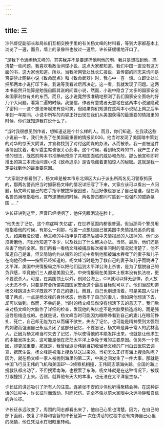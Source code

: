 ```yaml
---
---
---
```

title: 三
---



沙伟督促副部长和局长们互相交换手里的有关杨文峰的材料看，等到大家都基本上浏览了一遍，而且，墙上的录像带也放过一遍后，许长征缓缓地开口了。

“是我下令通缉杨文峰的，其实我并不是要逮捕他判他的刑，我只是想找到他，搞清楚一些问题。我喜欢看政治间谍小说，这点大家都知道。我们中国一直没有这方面的书，这大家也知道。所以，当我听网管处处长汇报说，宣传部的同志来询问是否要禁止网络小说《致命弱点》和《致命武器》时，我心中一喜一惊。立即让处长把那两本小说打印下来，我说等我看过后再决定。这一看，我就发现了问题。这两本书虽然只能算是勉强自圆其说的间谍小说，然而，小说中隐含了太多的国家安全和国家利益有关的东西，而且，这小说竟然很准确地预测了我们国家安全面临的好几个大问题。看第二遍的时候，我坚信，作者有意或者无意地在这两本小说里隐藏了密码——这个想法听起来有些可笑，但如果你们知道在这两本小说贴上网之后半年到一年期间，小说中所写的内容正好出现在我们从美国获得的最重要的情报里的时候，你们就知道我在说什么了。

“当时我很想见到作者，想知道这是个什么样的人。而且，你们知道，在我读这些小说前一年，我们失去了在美国最重要的情报员006，他当时发现了美国暗中策划的对华的惊天大阴谋，并宣称找到了对付这阴谋的办法，从而被杀。我一直被这件事情困扰着，老军委主席也很关心此事。这个时候，看到杨文峰的书，我产生了奇怪的想法，既然前两本书准确地预测了共和国面临的威胁和危险，那么他宣称即将推出的第三本政治间谍小说《致命追杀》是否隐藏着更加惊人的秘密。这就是我一定要找到他的最重要原因。

“大家刚才都看到了，杨文峰是被本市东北郊区大山子派出所两名见习警察抓获的，那两名警员把当时抓获杨文峰的情况详细写了下来，大家应该可以看出一点问题，杨文峰对自己的右手指甲被拔掉很困惑，而且好像也忘记了自己是谁，但在两名警员用枪指着他，宣布逮捕他的时候，两名警员都同时感到一股强烈的威胁氛围……”

许长征讲到这里，声音已经哽咽了，他任凭眼泪流在脸上。

“他失去了记忆，这个病症叫‘失忆症’，在世界范围内都很普遍。但当那两个警员用枪指着他的时候，有那么一刹那，他差一点想起自己被美国中央情报局追杀的镜头。如果我没说错，杨文峰的手指甲是在被捕后被中央情报局的人拔掉的，他们必须折磨他，问出他知道了多少，以及找出了什么解决办法。当然，最后，他们还是杀害了他的全家。我们再看一看杨文峰被捕后每次被审问时的情况就清楚了，他不知道自己是谁，但又隐隐约约从强烈的灯光中看到他那被海水吞噬了的妻子和儿子在向他召唤——按照已经知道的，杨文峰当时是为了救自己的妻子和儿子而跳进了太平洋，美国中央情报局之所以把他们运到太平洋公海上杀害，是为了摆脱自己的负罪感，毕竟他们三人都是美国公民。中央情报局在美国本土根本没有执法权，更不要说杀人。可是，在美国领土以外，例如公海上，CIA就可以肆无忌惮，杀人放火无恶不作，只要是符合所谓美国国家安全这个最高目标就可以了。他们当然知道杨文峰跳进太平洋既救不了自己的妻儿，而且，自己也别想活着。可是美国人估计错了两点，一点是杨文峰的身体状态，他救不了自己的妻儿，但如果他想活下去，却可以做到。然而，不幸的是，当时的杨文峰显然没有想活下去的意志了。我们后来对杨文峰的大脑作了详细的检查，发现他的失忆症不是大脑受损造成的，而是强迫性思维造成的。也就是说，杨文峰当时可能因为眼睁睁看到自己的妻儿在眼前挣扎、死亡，自己却无能为力从而痛不欲生，失去了记忆。也可能是精神受到太强烈的刺激而强迫自己永远关闭了这部分记忆，不要忘记，杨文峰是异于常人的武林高人。正因为杨文峰当时失去了记忆，所以使得他的本能发挥出来，也就是让他求生的本能发挥出来，这可能是他在茫茫太平洋上幸免于难的主要原因。但另外一个原因，却更加重要，那就是，我曾经派沙伟到当初收留杨文峰的广州白云医院去调查，据医生说，杨文峰是被海上搜救队送过来的。当初怎么正好有海上搜救队呢？因为，就在杨文峰一家人被抛到海里的第二天，中美之间发生了一件大事，那就是中国飞行员王伟的飞机和美国EP—3侦察机相撞，王伟同志落海失踪。全国的海上搜救队都出动了，不但搜索南海，也搜索了东海，杨文峰就是在这种情况下，被误打误撞捞了上来。否则，就算他有天大的本事，也无法在太平洋里生存。”

许长征的讲述吸引了所有人的注意。连紧张不安的沙伟也听得聚精会神。在这种讲话的过程中，许长征时而激动，时而悲伤。完全不像以前大家眼中永远冷静和自信的许长征。

许长征永远改变了，周围的同志都看出来了，他自己心里也清楚。因为，在自己的部下面前，恢复了冷静和睿智的许长征第一 次在讲话的过程中没有掩饰自己心里的感情，他任凭泪水在眼眶里转动。
